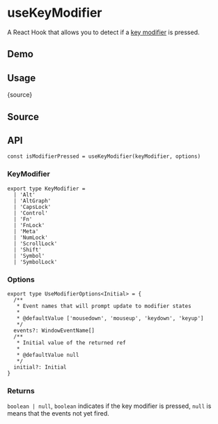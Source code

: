 # useKeyModifier


<HooksType category="Sensors" />

A React Hook that allows you to detect if a [key modifier](https://developer.mozilla.org/en-US/docs/Web/API/KeyboardEvent/getModifierState) is pressed.

## Demo


<App />

## Usage


<RawCode>{source}</RawCode>

## Source


<Source />

## API

```tsx
const isModifierPressed = useKeyModifier(keyModifier, options)
```

### KeyModifier

```tsx
export type KeyModifier =
  | 'Alt'
  | 'AltGraph'
  | 'CapsLock'
  | 'Control'
  | 'Fn'
  | 'FnLock'
  | 'Meta'
  | 'NumLock'
  | 'ScrollLock'
  | 'Shift'
  | 'Symbol'
  | 'SymbolLock'
```

### Options

```tsx
export type UseModifierOptions<Initial> = {
  /**
   * Event names that will prompt update to modifier states
   *
   * @defaultValue ['mousedown', 'mouseup', 'keydown', 'keyup']
   */
  events?: WindowEventName[]
  /**
   * Initial value of the returned ref
   *
   * @defaultValue null
   */
  initial?: Initial
}
```

### Returns

`boolean | null`, `boolean` indicates if the key modifier is pressed, `null` is means that the events not yet fired.

